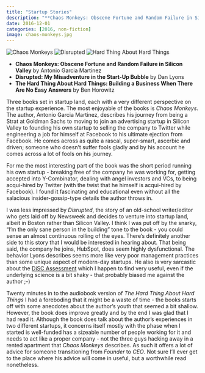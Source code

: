 ```yaml
---
title: "Startup Stories"
description: "**Chaos Monkeys: Obscene Fortune and Random Failure in Silicon Valley** by Antonio Garcia Martinez / \n**Disrupted: My Misadventure in the Start-Up Bubble** by Dan Lyons / \n**The Hard Thing About Hard Things: Building a Business When There Are No Easy Answers** by Ben Horowitz"
date: 2016-12-01
categories: [2016, non-fiction]
image: chaos-monkeys.jpg
---
```

![Chaos Monkeys](chaos-monkeys.jpg){fig-align="left"}
![Disrupted](disrupted.jpg){fig-align="center"}
![Hard Thing About Hard Things](hard-thing.jpg){fig-align="right"}

- **Chaos Monkeys: Obscene Fortune and Random Failure in Silicon Valley** by Antonio Garcia Martinez
- **Disrupted: My Misadventure in the Start-Up Bubble** by Dan Lyons
- **The Hard Thing About Hard Things: Building a Business When There Are No Easy Answers** by Ben Horowitz

Three books set in startup land, each with a very different perspective on the startup experience.
The most enjoyable of the books is *Chaos Monkeys*. The author, Antonio Garcia Martinez, describes his journey from being a Strat at Goldman Sachs to moving to join an advertising startup in Silicon Valley to founding his own startup to selling the company to Twitter while engineering a job for himself at Facebook to his ultimate ejection from Facebook. He comes across as quite a rascal, super-smart, ascerbic and driven; someone who doesn't suffer fools gladly and by his account he comes across a lot of fools on his journey. 

For me the most interesting part of the book was the short period running his own startup - breaking free of the company he was working for, getting accepted into Y-Combinator, dealing with angel investors and VCs, to being acqui-hired by Twitter (with the twist that he himself is acqui-hired by Facebook). I found it fascinating and educational even without all the salacious insider-gossip-type details the author throws in. 

I was less impressed by *Disrupted*, the story of an old-school writer/editor who gets laid off by Newsweek and decides to venture into startup land, albeit in Boston rather than Silicon Valley. I think I was put off by the snarky, "I'm the only sane person in the building" tone to the book - you could sense an almost continuous rolling of the eyes. There's definitely another side to this story that I would be interested in hearing about. That being said, the company he joins, HubSpot, does seem highly dysfunctional. The behavior Lyons describes seems more like very poor management practices than some unique aspect of modern-day startups. He also is very sarcastic about the [DiSC Assessment](https://en.wikipedia.org/wiki/DISC_assessment) which I happen to find very useful, even if the underlying science is a bit shaky - that probably biased me against the author ;-)

Twenty minutes in to the audiobook version of *The Hard Thing About Hard Things* I had a foreboding that it might be a waste of time - the books starts off with some anecdotes about the author's youth that seemed a bit shallow. However, the book does improve greatly and by the end I was glad that I had read it. Although the book does talk about the author's experiences in two different startups, it concerns itself mostly with the phase when I started is well-funded has a sizeable number of people working for it and needs to act like a proper company - not the three guys hacking away in a rented apartment that *Chaos Monkeys* describes. As such it offers a lot of advice for someone transitioning from *Founder* to *CEO*. Not sure I'll ever get to the place where his advice will come in useful, but a worthwhile read nonetheless.